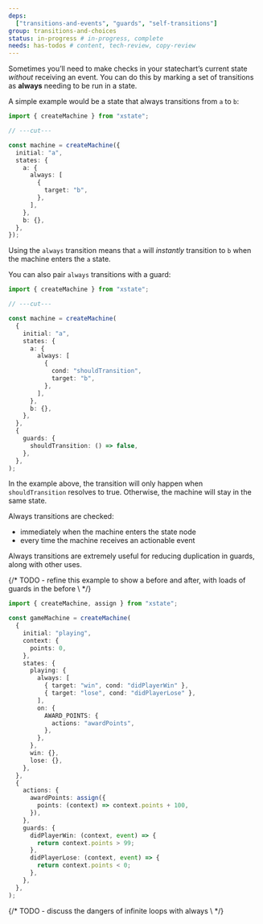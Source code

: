 ```yaml
---
deps:
  ["transitions-and-events", "guards", "self-transitions"]
group: transitions-and-choices
status: in-progress # in-progress, complete
needs: has-todos # content, tech-review, copy-review
---
```


Sometimes you’ll need to make checks in your statechart’s current state _without_ receiving an event. You can do this by marking a set of transitions as **always** needing to be run in a state.

A simple example would be a state that always transitions from `a` to `b`:

```ts twoslash
import { createMachine } from "xstate";

// ---cut---

const machine = createMachine({
  initial: "a",
  states: {
    a: {
      always: [
        {
          target: "b",
        },
      ],
    },
    b: {},
  },
});
```

Using the `always` transition means that `a` will _instantly_ transition to `b` when the machine enters the `a` state.

You can also pair `always` transitions with a guard:

```ts twoslash {7-12}
import { createMachine } from "xstate";

// ---cut---

const machine = createMachine(
  {
    initial: "a",
    states: {
      a: {
        always: [
          {
            cond: "shouldTransition",
            target: "b",
          },
        ],
      },
      b: {},
    },
  },
  {
    guards: {
      shouldTransition: () => false,
    },
  },
);
```

In the example above, the transition will only happen when `shouldTransition` resolves to true. Otherwise, the machine will stay in the same state.

Always transitions are checked:

- immediately when the machine enters the state node
- every time the machine receives an actionable event

Always transitions are extremely useful for reducing duplication in guards, along with other uses.

{/* TODO - refine this example to show a before and after, with loads of guards in the before \ */}

```ts twoslash {11-14}
import { createMachine, assign } from "xstate";

const gameMachine = createMachine(
  {
    initial: "playing",
    context: {
      points: 0,
    },
    states: {
      playing: {
        always: [
          { target: "win", cond: "didPlayerWin" },
          { target: "lose", cond: "didPlayerLose" },
        ],
        on: {
          AWARD_POINTS: {
            actions: "awardPoints",
          },
        },
      },
      win: {},
      lose: {},
    },
  },
  {
    actions: {
      awardPoints: assign({
        points: (context) => context.points + 100,
      }),
    },
    guards: {
      didPlayerWin: (context, event) => {
        return context.points > 99;
      },
      didPlayerLose: (context, event) => {
        return context.points < 0;
      },
    },
  },
);
```

{/* TODO - discuss the dangers of infinite loops with always \ */}
